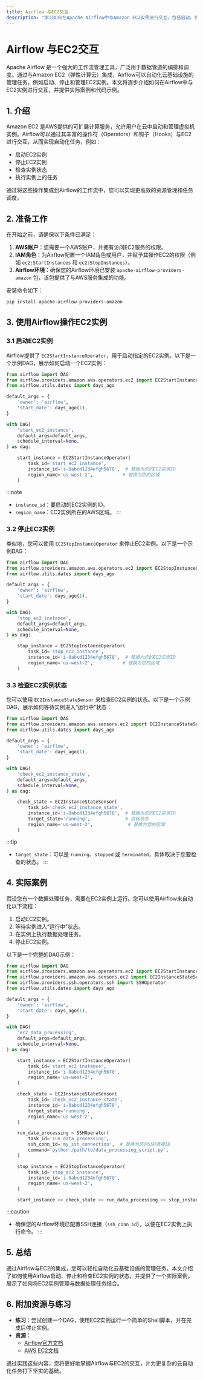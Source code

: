 ```yaml
---
title: Airflow 与EC2交互
description: "学习如何在Apache Airflow中与Amazon EC2实例进行交互，包括启动、停止和管理EC2实例的完整指南。"
---
```


# Airflow 与EC2交互

Apache Airflow 是一个强大的工作流管理工具，广泛用于数据管道的编排和调度。通过与Amazon EC2（弹性计算云）集成，Airflow可以自动化云基础设施的管理任务，例如启动、停止和管理EC2实例。本文将逐步介绍如何在Airflow中与EC2实例进行交互，并提供实际案例和代码示例。

## 1. 介绍

Amazon EC2 是AWS提供的可扩展计算服务，允许用户在云中启动和管理虚拟机实例。Airflow可以通过其丰富的操作符（Operators）和钩子（Hooks）与EC2进行交互，从而实现自动化任务，例如：

- 启动EC2实例
- 停止EC2实例
- 检查实例状态
- 执行实例上的任务

通过将这些操作集成到Airflow的工作流中，您可以实现更高效的资源管理和任务调度。

## 2. 准备工作

在开始之前，请确保以下条件已满足：

1. **AWS账户**：您需要一个AWS账户，并拥有访问EC2服务的权限。
2. **IAM角色**：为Airflow配置一个IAM角色或用户，并赋予其操作EC2的权限（例如 `ec2:StartInstances` 和 `ec2:StopInstances`）。
3. **Airflow环境**：确保您的Airflow环境已安装 `apache-airflow-providers-amazon` 包，该包提供了与AWS服务集成的功能。

安装命令如下：

```bash
pip install apache-airflow-providers-amazon
```

## 3. 使用Airflow操作EC2实例

### 3.1 启动EC2实例

Airflow提供了 `EC2StartInstanceOperator`，用于启动指定的EC2实例。以下是一个示例DAG，展示如何启动一个EC2实例：

```python
from airflow import DAG
from airflow.providers.amazon.aws.operators.ec2 import EC2StartInstanceOperator
from airflow.utils.dates import days_ago

default_args = {
    'owner': 'airflow',
    'start_date': days_ago(1),
}

with DAG(
    'start_ec2_instance',
    default_args=default_args,
    schedule_interval=None,
) as dag:

    start_instance = EC2StartInstanceOperator(
        task_id='start_ec2_instance',
        instance_id='i-0abcd1234efgh5678',  # 替换为您的EC2实例ID
        region_name='us-west-2',           # 替换为您的区域
    )
```

:::note
- `instance_id`：要启动的EC2实例的ID。
- `region_name`：EC2实例所在的AWS区域。
:::

### 3.2 停止EC2实例

类似地，您可以使用 `EC2StopInstanceOperator` 来停止EC2实例。以下是一个示例DAG：

```python
from airflow import DAG
from airflow.providers.amazon.aws.operators.ec2 import EC2StopInstanceOperator
from airflow.utils.dates import days_ago

default_args = {
    'owner': 'airflow',
    'start_date': days_ago(1),
}

with DAG(
    'stop_ec2_instance',
    default_args=default_args,
    schedule_interval=None,
) as dag:

    stop_instance = EC2StopInstanceOperator(
        task_id='stop_ec2_instance',
        instance_id='i-0abcd1234efgh5678',  # 替换为您的EC2实例ID
        region_name='us-west-2',           # 替换为您的区域
    )
```

### 3.3 检查EC2实例状态

您可以使用 `EC2InstanceStateSensor` 来检查EC2实例的状态。以下是一个示例DAG，展示如何等待实例进入“运行中”状态：

```python
from airflow import DAG
from airflow.providers.amazon.aws.sensors.ec2 import EC2InstanceStateSensor
from airflow.utils.dates import days_ago

default_args = {
    'owner': 'airflow',
    'start_date': days_ago(1),
}

with DAG(
    'check_ec2_instance_state',
    default_args=default_args,
    schedule_interval=None,
) as dag:

    check_state = EC2InstanceStateSensor(
        task_id='check_ec2_instance_state',
        instance_id='i-0abcd1234efgh5678',  # 替换为您的EC2实例ID
        target_state='running',             # 目标状态
        region_name='us-west-2',             # 替换为您的区域
    )
```

:::tip
- `target_state`：可以是 `running`、`stopped` 或 `terminated`，具体取决于您要检查的状态。
:::

## 4. 实际案例

假设您有一个数据处理任务，需要在EC2实例上运行。您可以使用Airflow来自动化以下流程：

1. 启动EC2实例。
2. 等待实例进入“运行中”状态。
3. 在实例上执行数据处理任务。
4. 停止EC2实例。

以下是一个完整的DAG示例：

```python
from airflow import DAG
from airflow.providers.amazon.aws.operators.ec2 import EC2StartInstanceOperator, EC2StopInstanceOperator
from airflow.providers.amazon.aws.sensors.ec2 import EC2InstanceStateSensor
from airflow.providers.ssh.operators.ssh import SSHOperator
from airflow.utils.dates import days_ago

default_args = {
    'owner': 'airflow',
    'start_date': days_ago(1),
}

with DAG(
    'ec2_data_processing',
    default_args=default_args,
    schedule_interval=None,
) as dag:

    start_instance = EC2StartInstanceOperator(
        task_id='start_ec2_instance',
        instance_id='i-0abcd1234efgh5678',
        region_name='us-west-2',
    )

    check_state = EC2InstanceStateSensor(
        task_id='check_ec2_instance_state',
        instance_id='i-0abcd1234efgh5678',
        target_state='running',
        region_name='us-west-2',
    )

    run_data_processing = SSHOperator(
        task_id='run_data_processing',
        ssh_conn_id='my_ssh_connection',  # 替换为您的SSH连接ID
        command='python /path/to/data_processing_script.py',
    )

    stop_instance = EC2StopInstanceOperator(
        task_id='stop_ec2_instance',
        instance_id='i-0abcd1234efgh5678',
        region_name='us-west-2',
    )

    start_instance >> check_state >> run_data_processing >> stop_instance
```

:::caution
- 确保您的Airflow环境已配置SSH连接（`ssh_conn_id`），以便在EC2实例上执行命令。
:::

## 5. 总结

通过Airflow与EC2的集成，您可以轻松自动化云基础设施的管理任务。本文介绍了如何使用Airflow启动、停止和检查EC2实例的状态，并提供了一个实际案例，展示了如何将EC2实例管理与数据处理任务结合。

## 6. 附加资源与练习

- **练习**：尝试创建一个DAG，使用EC2实例运行一个简单的Shell脚本，并在完成后停止实例。
- **资源**：
  - [Airflow官方文档](https://airflow.apache.org/docs/)
  - [AWS EC2文档](https://docs.aws.amazon.com/ec2/)

通过实践这些内容，您将更好地掌握Airflow与EC2的交互，并为更复杂的云自动化任务打下坚实的基础。